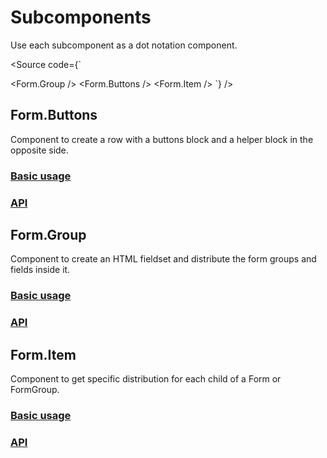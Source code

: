 

<Meta of={FormStories} />

# Subcomponents

Use each subcomponent as a dot notation component.

<Source
  code={`

<Form.Group />
<Form.Buttons />
<Form.Item />
`} />

## Form.Buttons

Component to create a row with a buttons block and a helper block in the opposite side.

### [Basic usage](#basic-usage)

<Canvas of={FormStories.Base} />

### [API](#api)

<ArgTypes of={FormStories} />

## Form.Group

Component to create an HTML fieldset and distribute the form groups and fields inside it.

### [Basic usage](#basic-usage)

<Canvas of={GroupStories.Base} />

### [API](#api)

<ArgTypes of={GroupStories} />

## Form.Item

Component to get specific distribution for each child of a Form or FormGroup.

### [Basic usage](#basic-usage)

<Canvas of={ItemStories.Base} />

### [API](#api)

<ArgTypes of={ItemStories} />
